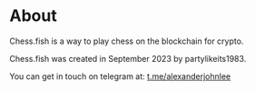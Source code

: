 # About

Chess.fish is a way to play chess on the blockchain for crypto.

Chess.fish was created in September 2023 by partylikeits1983.

You can get in touch on telegram at: [t.me/alexanderjohnlee](t.me/alexanderjohnlee)
